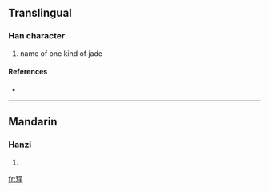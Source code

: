 ==Translingual==

===Han character===
{{Han char|rn=96|rad=玉|as=05|sn=9|four=1114<sub>9</sub>|canj=一土一火十 (MGMFJ)}}

# name of one kind of jade

====References====
* {{Han ref|kx=0728.280|dkj=20893|dj=1140.240|hdz=21106.030|uh=73B6|ud=29622|bh=CFCC|bd=53196}}

----

==Mandarin==

===Hanzi===
{{cmn-hanzi|pin=[[píng]] ([[ping2]])|wg=p'ing<sup>2</sup>}}

# {{defn|Mandarin|sort=玉05}}

[[fr:玶]]